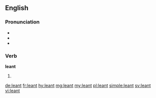 ==English==
===Pronunciation===
* {{IPA|/ˈlɛnt/}}
* {{audio|en-us-leant.ogg|Audio (US)|lang=en}}
* {{homophones|lang=en|lent|Lent}}

===Verb===
'''leant'''

# {{context|chiefly|UK|lang=en}} {{en-past of|lean}}

[[de:leant]]
[[fr:leant]]
[[hy:leant]]
[[mg:leant]]
[[my:leant]]
[[pl:leant]]
[[simple:leant]]
[[sv:leant]]
[[vi:leant]]